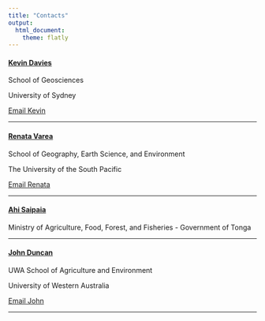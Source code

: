 ```yaml
---
title: "Contacts"
output: 
  html_document:
    theme: flatly
---
```



<div align="center">
#### [Kevin Davies](https://www.sydney.edu.au/science/about/our-people/academic-staff/kevin-davies.html)

School of Geosciences

University of Sydney
<p><a href="mailto:kevin.davies@sydney.edu.au">Email Kevin</a></p>
</div>

<hr>

<div align="center">
#### [Renata Varea](https://scholar.google.com/citations?user=idCrKQMAAAAJ&hl=en)

School of Geography, Earth Science, and Environment

The University of the South Pacific
<p><a href="mailto:renata.varea@usp.ac.fj">Email Renata</a></p>
</div>

<hr>

<div align="center">
#### [Ahi Saipaia](https://livelihoods-and-landscapes.com)

Ministry of Agriculture, Food, Forest, and Fisheries - Government of Tonga
</div>

<hr>

<div align="center">
#### [John Duncan](https://research-repository.uwa.edu.au/en/persons/john-duncan) 

UWA School of Agriculture and Environment

University of Western Australia
<p><a href="mailto:john.duncan@uwa.edu.au">Email John</a></p>
</div>

<div class="tocify-extend-page" data-unique="tocify-extend-page" style="height: 0;"></div>
<footer>
<p><hr></p>
</footer>